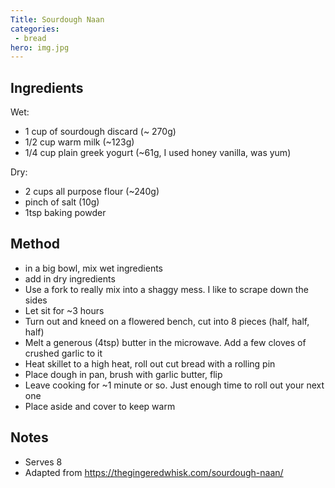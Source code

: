 ```yaml
---
Title: Sourdough Naan
categories:
 - bread
hero: img.jpg
---
```


## Ingredients
Wet:
* 1 cup of sourdough discard (~ 270g)
* 1/2 cup warm milk (~123g)
* 1/4 cup plain greek yogurt (~61g, I used honey vanilla, was yum)

Dry:
* 2 cups all purpose flour (~240g)
* pinch of salt (10g)
* 1tsp baking powder

## Method
* in a big bowl, mix wet ingredients
* add in dry ingredients
* Use a fork to really mix into a shaggy mess.  I like to scrape down the sides
* Let sit for ~3 hours
* Turn out and kneed on a flowered bench, cut into 8 pieces (half, half, half)
* Melt a generous (4tsp) butter in the microwave.  Add a few cloves of crushed garlic to it
* Heat skillet to a high heat, roll out cut bread with a rolling pin
* Place dough in pan, brush with garlic butter, flip
* Leave cooking for ~1 minute or so.  Just enough time to roll out your next one
* Place aside and cover to keep warm

## Notes
* Serves 8
* Adapted from https://thegingeredwhisk.com/sourdough-naan/